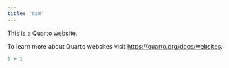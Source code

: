 ```yaml
---
title: "dsm"
---
```


This is a Quarto website.

To learn more about Quarto websites visit <https://quarto.org/docs/websites>.

```r
1 + 1
```

